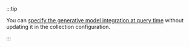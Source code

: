 :::tip

You can [specify the generative model integration at query time](/developers/weaviate/search/generative#configure-a-generative-model-provider) without updating it in the collection configuration.

:::
